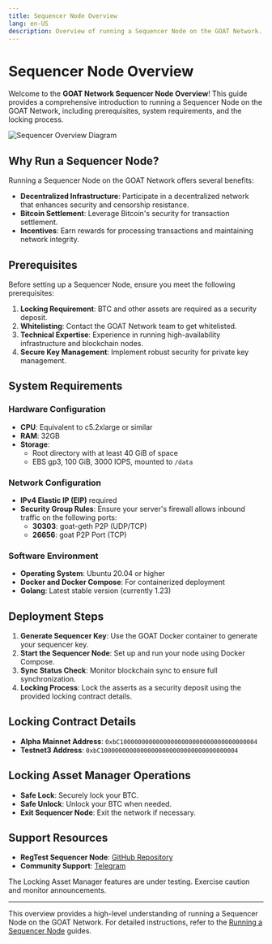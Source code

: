 ```yaml
---
title: Sequencer Node Overview
lang: en-US
description: Overview of running a Sequencer Node on the GOAT Network.
---
```



# Sequencer Node Overview

Welcome to the **GOAT Network Sequencer Node Overview**! This guide provides a comprehensive introduction to running a Sequencer Node on the GOAT Network, including prerequisites, system requirements, and the locking process.

<img src="/img/diagrams/sequencer_overview.png" alt="Sequencer Overview Diagram"/>

## Why Run a Sequencer Node?

Running a Sequencer Node on the GOAT Network offers several benefits:

- **Decentralized Infrastructure**: Participate in a decentralized network that enhances security and censorship resistance.
- **Bitcoin Settlement**: Leverage Bitcoin's security for transaction settlement.
- **Incentives**: Earn rewards for processing transactions and maintaining network integrity.

## Prerequisites

Before setting up a Sequencer Node, ensure you meet the following prerequisites:

1. **Locking Requirement**: BTC and other assets are required as a security deposit.
2. **Whitelisting**: Contact the GOAT Network team to get whitelisted.
3. **Technical Expertise**: Experience in running high-availability infrastructure and blockchain nodes.
4. **Secure Key Management**: Implement robust security for private key management.

## System Requirements

### Hardware Configuration

- **CPU**: Equivalent to c5.2xlarge or similar
- **RAM**: 32GB
- **Storage**: 
  - Root directory with at least 40 GiB of space
  - EBS gp3, 100 GiB, 3000 IOPS, mounted to `/data`

### Network Configuration

- **IPv4 Elastic IP (EIP)** required
- **Security Group Rules**: Ensure your server's firewall allows inbound traffic on the following ports:
  - **30303**: goat-geth P2P (UDP/TCP)
  - **26656**: goat P2P Port (TCP)

### Software Environment

- **Operating System**: Ubuntu 20.04 or higher
- **Docker and Docker Compose**: For containerized deployment
- **Golang**: Latest stable version (currently 1.23)

## Deployment Steps

1. **Generate Sequencer Key**: Use the GOAT Docker container to generate your sequencer key.
2. **Start the Sequencer Node**: Set up and run your node using Docker Compose.
3. **Sync Status Check**: Monitor blockchain sync to ensure full synchronization.
4. **Locking Process**: Lock the asserts as a security deposit using the provided locking contract details.

## Locking Contract Details

- **Alpha Mainnet Address**: `0xbC10000000000000000000000000000000000004`
- **Testnet3 Address**: `0xbC10000000000000000000000000000000000004`

## Locking Asset Manager Operations

- **Safe Lock**: Securely lock your BTC.
- **Safe Unlock**: Unlock your BTC when needed.
- **Exit Sequencer Node**: Exit the network if necessary.

## Support Resources

- **RegTest Sequencer Node**: [GitHub Repository](https://github.com/GOATNetwork/goat-regtest)
- **Community Support**: [Telegram](https://t.me/+He2b1t9Bh2ZiMzZh)

<Callout type="warning">
  The Locking Asset Manager features are under testing. Exercise caution and monitor announcements.
</Callout>

---

This overview provides a high-level understanding of running a Sequencer Node on the GOAT Network. For detailed instructions, refer to the [Running a Sequencer Node](/builders/sequencers/validator) guides.